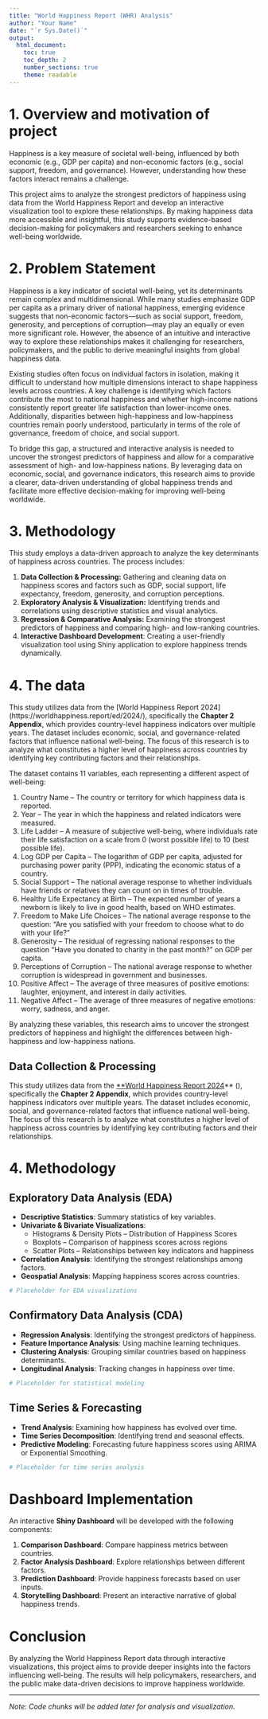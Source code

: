 ```yaml
---
title: "World Happiness Report (WHR) Analysis"
author: "Your Name"
date: "`r Sys.Date()`"
output:
  html_document:
    toc: true
    toc_depth: 2
    number_sections: true
    theme: readable
---
```


# 1. Overview and motivation of project

Happiness is a key measure of societal well-being, influenced by both economic (e.g., GDP per capita) and non-economic factors (e.g., social support, freedom, and governance). However, understanding how these factors interact remains a challenge.

This project aims to analyze the strongest predictors of happiness using data from the World Happiness Report and develop an interactive visualization tool to explore these relationships. By making happiness data more accessible and insightful, this study supports evidence-based decision-making for policymakers and researchers seeking to enhance well-being worldwide.

# 2. Problem Statement

Happiness is a key indicator of societal well-being, yet its determinants remain complex and multidimensional. While many studies emphasize GDP per capita as a primary driver of national happiness, emerging evidence suggests that non-economic factors—such as social support, freedom, generosity, and perceptions of corruption—may play an equally or even more significant role. However, the absence of an intuitive and interactive way to explore these relationships makes it challenging for researchers, policymakers, and the public to derive meaningful insights from global happiness data.

Existing studies often focus on individual factors in isolation, making it difficult to understand how multiple dimensions interact to shape happiness levels across countries. A key challenge is identifying which factors contribute the most to national happiness and whether high-income nations consistently report greater life satisfaction than lower-income ones. Additionally, disparities between high-happiness and low-happiness countries remain poorly understood, particularly in terms of the role of governance, freedom of choice, and social support.

To bridge this gap, a structured and interactive analysis is needed to uncover the strongest predictors of happiness and allow for a comparative assessment of high- and low-happiness nations. By leveraging data on economic, social, and governance indicators, this research aims to provide a clearer, data-driven understanding of global happiness trends and facilitate more effective decision-making for improving well-being worldwide.

# 3. Methodology

This study employs a data-driven approach to analyze the key determinants of happiness across countries. The process includes:

1.  **Data Collection & Processing:** Gathering and cleaning data on happiness scores and factors such as GDP, social support, life expectancy, freedom, generosity, and corruption perceptions.
2.  **Exploratory Analysis & Visualization:** Identifying trends and correlations using descriptive statistics and visual analytics.
3.  **Regression & Comparative Analysis:** Examining the strongest predictors of happiness and comparing high- and low-ranking countries.
4.  **Interactive Dashboard Development**: Creating a user-friendly visualization tool using Shiny application to explore happiness trends dynamically.

# 4. The data

This study utilizes data from the [World Happiness Report 2024] (https://worldhappiness.report/ed/2024/), specifically the **Chapter 2 Appendix**, which provides country-level happiness indicators over multiple years. The dataset includes economic, social, and governance-related factors that influence national well-being. The focus of this research is to analyze what constitutes a higher level of happiness across countries by identifying key contributing factors and their relationships.

The dataset contains 11 variables, each representing a different aspect of well-being:

1.	Country Name – The country or territory for which happiness data is reported.
2.	Year – The year in which the happiness and related indicators were measured.
3.	Life Ladder – A measure of subjective well-being, where individuals rate their life satisfaction on a scale from 0 (worst possible life) to 10 (best possible life).
4.	Log GDP per Capita – The logarithm of GDP per capita, adjusted for purchasing power parity (PPP), indicating the economic status of a country.
5.	Social Support – The national average response to whether individuals have friends or relatives they can count on in times of trouble.
6.	Healthy Life Expectancy at Birth – The expected number of years a newborn is likely to live in good health, based on WHO estimates.
7.	Freedom to Make Life Choices – The national average response to the question: “Are you satisfied with your freedom to choose what to do with your life?”
8.	Generosity – The residual of regressing national responses to the question “Have you donated to charity in the past month?” on GDP per capita.
9.	Perceptions of Corruption – The national average response to whether corruption is widespread in government and businesses.
10.	Positive Affect – The average of three measures of positive emotions: laughter, enjoyment, and interest in daily activities.
11.	Negative Affect – The average of three measures of negative emotions: worry, sadness, and anger.

By analyzing these variables, this research aims to uncover the strongest predictors of happiness and highlight the differences between high-happiness and low-happiness nations. 


## Data Collection & Processing

This study utilizes data from the [**World Happiness Report 2024](https://worldhappiness.report/ed/2024/)** (), specifically the **Chapter 2 Appendix**, which provides country-level happiness indicators over multiple years. The dataset includes economic, social, and governance-related factors that influence national well-being. The focus of this research is to analyze what constitutes a higher level of happiness across countries by identifying key contributing factors and their relationships.

# 4. Methodology

## Exploratory Data Analysis (EDA)

-   **Descriptive Statistics**: Summary statistics of key variables.
-   **Univariate & Bivariate Visualizations**:
    -   Histograms & Density Plots – Distribution of Happiness Scores\
    -   Boxplots – Comparison of happiness scores across regions\
    -   Scatter Plots – Relationships between key indicators and happiness\
-   **Correlation Analysis**: Identifying the strongest relationships among factors.
-   **Geospatial Analysis**: Mapping happiness scores across countries.

```r
# Placeholder for EDA visualizations
```

## Confirmatory Data Analysis (CDA)

-   **Regression Analysis**: Identifying the strongest predictors of happiness.
-   **Feature Importance Analysis**: Using machine learning techniques.
-   **Clustering Analysis**: Grouping similar countries based on happiness determinants.
-   **Longitudinal Analysis**: Tracking changes in happiness over time.

```r
# Placeholder for statistical modeling
```

## Time Series & Forecasting

-   **Trend Analysis**: Examining how happiness has evolved over time.
-   **Time Series Decomposition**: Identifying trend and seasonal effects.
-   **Predictive Modeling**: Forecasting future happiness scores using ARIMA or Exponential Smoothing.

```r
# Placeholder for time series analysis
```

# Dashboard Implementation

An interactive **Shiny Dashboard** will be developed with the following components:

1.  **Comparison Dashboard**: Compare happiness metrics between countries.
2.  **Factor Analysis Dashboard**: Explore relationships between different factors.
3.  **Prediction Dashboard**: Provide happiness forecasts based on user inputs.
4.  **Storytelling Dashboard**: Present an interactive narrative of global happiness trends.

# Conclusion

By analyzing the World Happiness Report data through interactive visualizations, this project aims to provide deeper insights into the factors influencing well-being. The results will help policymakers, researchers, and the public make data-driven decisions to improve happiness worldwide.

------------------------------------------------------------------------

*Note: Code chunks will be added later for analysis and visualization.*
